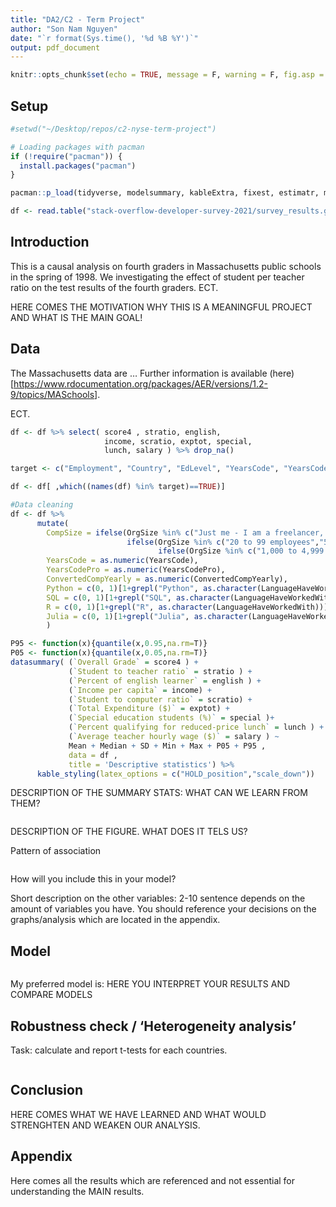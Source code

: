 ```yaml
---
title: "DA2/C2 - Term Project"
author: "Son Nam Nguyen"
date: "`r format(Sys.time(), '%d %B %Y')`"
output: pdf_document
---
```


```r
knitr::opts_chunk$set(echo = TRUE, message = F, warning = F, fig.asp = 0.5, fig.width = 7, out.width = "90%" )
```

## Setup

```r

#setwd("~/Desktop/repos/c2-nyse-term-project")

# Loading packages with pacman
if (!require("pacman")) {
  install.packages("pacman")
}

pacman::p_load(tidyverse, modelsummary, kableExtra, fixest, estimatr, mfx, data.table)

df <- read.table("stack-overflow-developer-survey-2021/survey_results.gz", header = TRUE, sep=",", quote = "\"", fill=TRUE)

```
## Introduction

This is a causal analysis on fourth graders in Massachusetts public schools in the spring of 1998. We investigating the effect of student per teacher ratio on the test results of the fourth graders. ECT.

HERE COMES THE MOTIVATION WHY THIS IS A MEANINGFUL PROJECT AND WHAT IS THE MAIN GOAL!

## Data

The Massachusetts data are ...
Further information is available (here)[<https://www.rdocumentation.org/packages/AER/versions/1.2-9/topics/MASchools>].

ECT.

```r

df <- df %>% select( score4 , stratio, english, 
                     income, scratio, exptot, special,
                     lunch, salary ) %>% drop_na()

target <- c("Employment", "Country", "EdLevel", "YearsCode", "YearsCodePro", "DevType", "OrgSize", "LanguageHaveWorkedWith", "SOVisitFreq", "Age", "Gender", "ConvertedCompYearly")

df <- df[ ,which((names(df) %in% target)==TRUE)]

#Data cleaning
df <- df %>%
      mutate(
        CompSize = ifelse(OrgSize %in% c("Just me - I am a freelancer, sole proprietor, etc.", "10 to 19 employees", "2 to 9 employees"), "small", 
                          ifelse(OrgSize %in% c("20 to 99 employees","500 to 999 employees", "1,000 to 4,999 employees"), "medium", 
                                 ifelse(OrgSize %in% c("1,000 to 4,999 employees", "5,000 to 9,999 employees", "10,000 or more employees"), "large", NA))),
        YearsCode = as.numeric(YearsCode),
        YearsCodePro = as.numeric(YearsCodePro), 
        ConvertedCompYearly = as.numeric(ConvertedCompYearly),
        Python = c(0, 1)[1+grepl("Python", as.character(LanguageHaveWorkedWith))],
        SQL = c(0, 1)[1+grepl("SQL", as.character(LanguageHaveWorkedWith))],
        R = c(0, 1)[1+grepl("R", as.character(LanguageHaveWorkedWith))],
        Julia = c(0, 1)[1+grepl("Julia", as.character(LanguageHaveWorkedWith))],
        )

```


```r

P95 <- function(x){quantile(x,0.95,na.rm=T)}
P05 <- function(x){quantile(x,0.05,na.rm=T)}
datasummary( (`Overall Grade` = score4 ) + 
             (`Student to teacher ratio` = stratio ) + 
             (`Percent of english learner` = english ) + 
             (`Income per capita` = income) + 
             (`Student to computer ratio` = scratio) + 
             (`Total Expenditure ($)` = exptot) + 
             (`Special education students (%)` = special )+
             (`Percent qualifying for reduced-price lunch` = lunch ) +
             (`Average teacher hourly wage ($)` = salary ) ~
             Mean + Median + SD + Min + Max + P05 + P95 , 
             data = df ,
             title = 'Descriptive statistics') %>% 
      kable_styling(latex_options = c("HOLD_position","scale_down"))

```


DESCRIPTION OF THE SUMMARY STATS: WHAT CAN WE LEARN FROM THEM?

```r

```

DESCRIPTION OF THE FIGURE. WHAT DOES IT TELS US?

Pattern of association

```r

```

How will you include this in your model?

Short description on the other variables: 2-10 sentence depends on the amount of variables you have. You should reference your decisions on the graphs/analysis which are located in the appendix.

## Model

```r

```

My preferred model is:
HERE YOU INTERPRET YOUR RESULTS AND COMPARE MODELS


## Robustness check / 'Heterogeneity analysis'

Task: calculate and report t-tests for each countries. 

```r
```

## Conclusion

HERE COMES WHAT WE HAVE LEARNED AND WHAT WOULD STRENGHTEN AND WEAKEN OUR ANALYSIS.

## Appendix

Here comes all the results which are referenced and not essential for understanding the MAIN results.